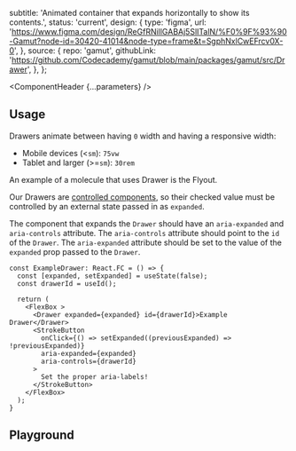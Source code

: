 


  subtitle:
    'Animated container that expands horizontally to show its contents.',
  status: 'current',
  design: {
    type: 'figma',
    url: 'https://www.figma.com/design/ReGfRNillGABAj5SlITalN/%F0%9F%93%90-Gamut?node-id=30420-41014&node-type=frame&t=SgphNxlCwEFrcv0X-0',
  },
  source: {
    repo: 'gamut',
    githubLink:
      'https://github.com/Codecademy/gamut/blob/main/packages/gamut/src/Drawer',
  },
};

<Meta of={DrawerStories} />

<ComponentHeader {...parameters} />

## Usage

Drawers animate between having `0` width and having a responsive width:

- Mobile devices (&lt;`sm`): `75vw`
- Tablet and larger (&gt;=`sm`): `30rem`

An example of a molecule that uses Drawer is the <LinkTo id="Molecules/Flyout">Flyout</LinkTo>.

Our Drawers are [controlled components](https://reactjs.org/docs/forms.html#controlled-components), so their checked value must be controlled by an external state passed in as `expanded`.

The component that expands the `Drawer` should have an `aria-expanded` and `aria-controls` attribute. The `aria-controls` attribute should point to the `id` of the `Drawer`. The `aria-expanded` attribute should be set to the value of the `expanded` prop passed to the `Drawer`.

```tsx
const ExampleDrawer: React.FC = () => {
  const [expanded, setExpanded] = useState(false);
  const drawerId = useId();

  return (
    <FlexBox >
      <Drawer expanded={expanded} id={drawerId}>Example Drawer</Drawer>
      <StrokeButton
        onClick={() => setExpanded((previousExpanded) => !previousExpanded)}
        aria-expanded={expanded}
        aria-controls={drawerId}
      >
        Set the proper aria-labels!
      </StrokeButton>
    </FlexBox>
  );
}
```

## Playground

<Canvas sourceState="shown" of={DrawerStories.Default} />

<Controls />
